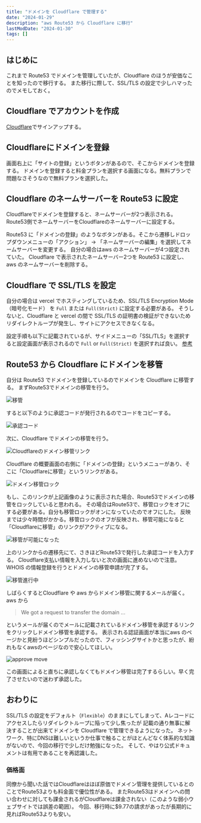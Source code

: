 ```yaml
---
title: "ドメインを Cloudflare で管理する"
date: "2024-01-29"
description: "aws Route53 から Cloudflare に移行"
lastModDate: "2024-01-30"
tags: []
---
```


## はじめに

これまで Route53 でドメインを管理していたが、Cloudflare のほうが安価なことを知ったので移行する。
また移行に際して、SSL/TLS の設定で少しハマったのでメモしておく。

## Cloudflare でアカウントを作成

[Cloudflare](https://www.cloudflare.com/ja-jp/)でサインアップする。

## Cloudflareにドメインを登録

画面右上に「サイトの登録」というボタンがあるので、そこからドメインを登録する。
ドメインを登録すると料金プランを選択する画面になる。無料プランで問題なさそうなので無料プランを選択した。

## Cloudflare のネームサーバーを Route53 に設定

Cloudflareでドメインを登録すると、ネームサーバーが2つ表示される。
Route53側でネームサーバーをCloudflareのネームサーバーに設定する。

Route53 に「ドメインの登録」のようなボタンがある。そこから遷移しドロップダウンメニューの「アクション」 → 「ネームサーバーの編集」を選択してネームサーバーを変更する。
自分の場合はaws のネームサーバーが4つ設定されていた。
Cloudflare で表示されたネームサーバー2つを Route53 に設定し、aws のネームサーバーを削除する。

## Cloudflare で SSL/TLS を設定

自分の場合は vercel でホスティングしているため、SSL/TLS Encryption Mode（暗号化モード） を `Full` または `Full(Strict)` に設定する必要がある。
そうしないと、Cloudflare と vercel の間で SSL/TLS の証明書の検証ができないためリダイレクトループが発生し、サイトにアクセスできなくなる。

設定手順も以下に記載されているが、サイドメニューの「SSL/TLS」を選択すると設定画面が表示されるので `Full` or `Full(Strict)` を選択すれば良い。
[参考](https://developers.cloudflare.com/ssl/origin-configuration/ssl-modes/)

## Route53 から Cloudflare にドメインを移管

自分は Route53 でドメインを登録しているのでドメインを Cloudflare に移管する。
まずRoute53でドメインの移管を行う。

![移管](https://i.imgur.com/cmEeJ8Rl.jpg)

すると以下のように承認コードが発行されるのでコードをコピーする。

![承認コード](https://i.imgur.com/S7l8JXEl.jpg)

次に、Cloudflare でドメインの移管を行う。

![Cloudflareのドメイン移管リンク](https://i.imgur.com/8JSKe2pl.jpg)

Cloudflare の概要画面の右側に「ドメインの登録」というメニューがあり、そこに「Cloudflareに移管」というリンクがある。

![ドメイン移管ロック](https://i.imgur.com/cYcYXCAl.jpg)

もし、このリンクが上記画像のように表示された場合、Route53でドメインの移管をロックしていると思われる。
その場合はRoute53で、移管ロックをオフにする必要がある。自分も移管ロックがオンになっていたのでオフにした。
反映までは少々時間がかかる。移管ロックのオフが反映され、移管可能になると「Cloudflareに移管」のリンクがアクティブになる。

![移管が可能になった](https://i.imgur.com/8JSKe2pl.jpg)

上のリンクからの遷移先にて、さきほどRoute53で発行した承認コードを入力する。
Cloudflare支払い情報を入力しないと次の画面に進めないので注意。
WHOIS の情報登録を行うとドメインの移管申請が完了する。

![移管進行中](https://i.imgur.com/VrmOBZ0l.jpg)

しばらくするとCloudflare や aws からドメイン移管に関するメールが届く。
aws から

> We got a request to transfer the domain ...

というメールが届くのでメールに記載されているドメイン移管を承認するリンクをクリックしドメイン移管を承認する。
表示される認証画面が本当にaws のページかと見紛うほどシンプルだったので、フィッシングサイトかと思ったが、紛れもなくawsのページなので安心してほしい。

![approve move](https://i.imgur.com/aumQ9LIl.png)

この画面によると直ちに承認しなくてもドメイン移管は完了するらしい。早く完了させたいので迷わず承認した。

## おわりに

SSL/TLS の設定をデフォルト（`Flexible`）のままにしてしまって、Aレコードにアクセスしたらリダイレクトループに陥って少し焦ったが
記載の通り無事に解決することが出来てドメインを Cloudflare で管理できるようになった。
ネットワーク、特にDNSは難しいというか仕事で触ることがほとんどなく体系的な知識がないので、今回の移行で少しだけ勉強になった。
そして、やはり公式ドキュメントは有用であることを再認識した。

### 価格面

同僚から聞いた話ではCloudflareはほぼ原価でドメイン管理を提供しているとのことでRoute53よりも料金面で優位性がある。
またRoute53はドメインへの問い合わせに対しても課金されるがCloudflareは課金されない（このような弱小ウェブサイトでは誤差の範囲）。
今回、移行時に$9.77の請求があったが長期的に見ればRoute53よりも安い。